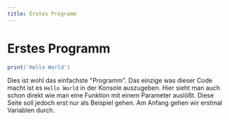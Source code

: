 ```yaml
---
title: Erstes Programm
---
```


# Erstes Programm
```lua
print('Hello World')
```
Dies ist wohl das einfachste "Programm". Das einzige was dieser Code macht ist es `Hello World` in der Konsole auszugeben. Hier sieht man auch schon direkt wie man eine Funktion mit einem Parameter auslößt.
Diese Seite soll jedoch erst nur als Beispiel gehen. Am Anfang gehen wir erstmal Variablen durch.